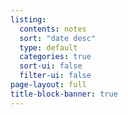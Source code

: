 ```yaml
---
listing:
  contents: notes
  sort: "date desc"
  type: default
  categories: true
  sort-ui: false
  filter-ui: false
page-layout: full
title-block-banner: true
---
```



